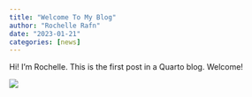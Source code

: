 ```yaml
---
title: "Welcome To My Blog"
author: "Rochelle Rafn"
date: "2023-01-21"
categories: [news]
---
```


Hi! I'm Rochelle. This is the first post in a Quarto blog. Welcome!

![](thumbnail.jpg)


